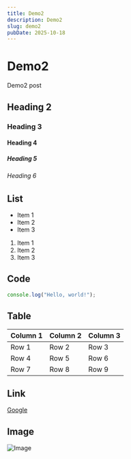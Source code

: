 ```yaml
---
title: Demo2
description: Demo2
slug: demo2
pubDate: 2025-10-18
---
```


# Demo2

Demo2 post

## Heading 2

### Heading 3

#### Heading 4

##### Heading 5

###### Heading 6

## List

- Item 1
- Item 2
- Item 3

1. Item 1
2. Item 2
3. Item 3

## Code

```javascript
console.log("Hello, world!");
```

## Table

| Column 1 | Column 2 | Column 3 |
|----------|----------|----------|
| Row 1    | Row 2    | Row 3    |
| Row 4    | Row 5    | Row 6    |
| Row 7    | Row 8    | Row 9    |

## Link

[Google](https://www.google.com)

## Image

![Image](https://www.google.com/images/branding/googlelogo/1x/googlelogo_color_272x92dp.png)
